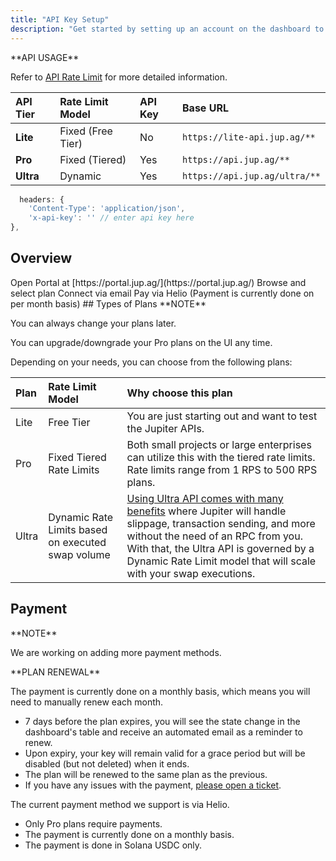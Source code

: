 ```yaml
---
title: "API Key Setup"
description: "Get started by setting up an account on the dashboard to generate API Keys and managing payments via Helio."
---
```


<Info>
  **API USAGE**

  Refer to [API Rate Limit](/api-rate-limit) for more detailed information.

  | <span class="dark:text-white text-black">API Tier</span>  | <span class="dark:text-white text-black">Rate Limit Model</span>  | <span class="dark:text-white text-black">API Key</span> | <span class="dark:text-white text-black">Base URL</span>                      |
  | :--------- | :----------------- | :------- | :----------------------------- |
  | **Lite**  | Fixed (Free Tier) | No      | `https://lite-api.jup.ag/**`  |
  | **Pro**   | Fixed (Tiered)    | Yes     | `https://api.jup.ag/**`       |
  | **Ultra** | Dynamic           | Yes     | `https://api.jup.ag/ultra/**` |

```js
  headers: {
    'Content-Type': 'application/json',
    'x-api-key': '' // enter api key here
},
```
</Info>

## Overview

<Steps>
  <Step>
    Open Portal at [https://portal.jup.ag/](https://portal.jup.ag/)
  </Step>
  <Step>
    Browse and select plan
  </Step>
  <Step>
    Connect via email
  </Step>
  <Step>
    Pay via Helio (Payment is currently done on per month basis)
  </Step>
</Steps>
## Types of Plans

<Info>
  **NOTE**

  You can always change your plans later.

  You can upgrade/downgrade your Pro plans on the UI any time.
</Info>

Depending on your needs, you can choose from the following plans:

| Plan  | Rate Limit Model                                  | Why choose this plan                                                                                                                                                                                                                                                             |
| :----- | :------------------------------------------------- | :------------------------------------------------------------------------------------------------------------------------------------------------------------------------------------------------------------------------------------------------------------------------------- |
| Lite  | Free Tier                                         | You are just starting out and want to test the Jupiter APIs.                                                                                                                                                                                                                     |
| Pro   | Fixed Tiered Rate Limits                          | Both small projects or large enterprises can utilize this with the tiered rate limits. Rate limits range from 1 RPS to 500 RPS plans.                                                                                                                                            |
| Ultra | Dynamic Rate Limits based on executed swap volume | [Using Ultra API comes with many benefits](/ultra-api) where Jupiter will handle slippage, transaction sending, and more without the need of an RPC from you. With that, the Ultra API is governed by a Dynamic Rate Limit model that will scale with your swap executions. |

## Payment

<Info>
  **NOTE**

  We are working on adding more payment methods.
</Info>

<Note>
  **PLAN RENEWAL**

  The payment is currently done on a monthly basis, which means you will need to manually renew each month.

  * 7 days before the plan expires, you will see the state change in the dashboard's table and receive an automated email as a reminder to renew.
  * Upon expiry, your key will remain valid for a grace period but will be disabled (but not deleted) when it ends.
  * The plan will be renewed to the same plan as the previous.
  * If you have any issues with the payment, [please open a ticket](https://support.jup.ag/hc/en-us/requests/new?ticket_form_id=18069133114012\&tf_18541841140892=api_or_developer_support).
</Note>

The current payment method we support is via Helio.

* Only Pro plans require payments.
* The payment is currently done on a monthly basis.
* The payment is done in Solana USDC only.
